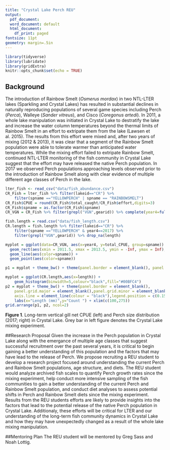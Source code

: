 ```yaml
---
title: "Crystal Lake Perch REU"
output:
  pdf_document:
  word_document: default
  html_document:
    df_print: paged
fontsize: 11pt
geometry: margin=.5in
---
```


```r
library(tidyverse)
library(lubridate)
library(gridExtra)
knitr::opts_chunk$set(echo = TRUE)
```

## Background
The introduction of Rainbow Smelt (*Osmerus mordax*) in two NTL-LTER lakes (Sparkling and Crystal Lakes) has resulted in substantial declines in naturally reproducing populations of several game species including Perch (*Perca*), Walleye (*Sander vitreus*), and Cisco (*Coregonus artedi*). In 2011, a whole lake manipulation was initiated in Crystal Lake to destratify the lake and increase the water column temperatures beyond the thermal limits of Rainbow Smelt in an effort to extripate them from the lake (Lawsen et al. 2015). The results from this effort were mixed and, after two years of mixing (2012 & 2013), it was clear that a segment of the Rainbow Smelt population were able to tolerate warmer than anticipated water temperatures. While the mixing effort failed to extripate Rainbow Smelt, continued NTL-LTER monitoring of the fish community in Crystal Lake suggest that the effort may have released the native Perch population. In 2017 we observed Perch populations approaching levels observed prior to the introduction of Rainbow Smelt along with clear evidence of multiple different age classes of Perch in the lake.

```r
lter_fish <- read_csv("data/fish_abundance.csv")
CR_Fish = lter_fish %>% filter(lakeid=="CR") %>% 
    filter(spname =="YELLOWPERCH" | spname == "RAINBOWSMELT")
CR_Fish$CPUE = round(CR_Fish$total_caught/CR_Fish$effort,digits=3)
CR_Fish$spname = as.factor(CR_Fish$spname)
CR_VGN = CR_Fish %>% filter(grepl("VGN",gearid)) %>% complete(year4=full_seq(1981:2017,1),spname) %>% replace(., is.na(.), 0) %>% group_by(year4,spname) %>% summarise(total_CPUE = sum(CPUE))

fish.length = read.csv("data/fish_length.csv")
CR.length = fish.length %>% filter(lakeid=="CR") %>% 
    filter(spname =="YELLOWPERCH" & year4==2017) %>%
    filter(grepl("VGN",gearid)) %>% drop_na(length)

```
```r
myplot = ggplot(data=CR_VGN, aes(x=year4, y=total_CPUE, group=spname)) +
  geom_rect(aes(xmin = 2011.5, xmax = 2013.5, ymin = -Inf, ymax = Inf), fill = "grey", alpha = 0.03) +
  geom_line(aes(color=spname)) +
  geom_point(aes(color=spname))

p1 = myplot + theme_bw() + theme(panel.border = element_blank(), panel.grid.major = element_blank(),panel.grid.minor = element_blank(), axis.line = element_line(colour = "black"),legend.position = c(0.15, 0.85)) + labs(x="Year",y="VGN CPUE", colour="Species")

myplot = ggplot(CR.length,aes(x=length)) +
    geom_histogram(binwidth=5,colour="black",fill="#00BFC4")
p2 = myplot + theme_bw() + theme(panel.border = element_blank(), 
    panel.grid.major = element_blank(),panel.grid.minor = element_blank(), 
    axis.line = element_line(colour = "black"),legend.position = c(0.15, 0.85)) + 
    labs(x="Length (mm)",y="Count ") + xlim(c(100,275))
grid.arrange(p1, p2, ncol=2)
```
**Figure 1**. Long-term vertical gill net CPUE (left) and Perch size distribution (2017; right) in Crystal Lake. Grey bar in left figure denotes the Crystal Lake mixing experiment.

##Research Proposal
Given the increase in the Perch population in Crystal Lake along with the emergance of multiple age classes that suggest successful recruitment over the past several years, it is critical to begin gaining a better understanding of this population and the factors that may have lead to the release of Perch. We propose recruiting a REU student to develop a research project focused around understanding the current Perch and Rainbow Smelt populations, age structure, and diets. The REU student would analyze archived fish scales to quantify Perch growth rates since the mixing experiment, help conduct more intensive sampling of the fish communities to gain a better understanding of the current Perch and Rainbow Smelt population, and conduct diet analyses to assess potential shifts in Perch and Rainbow Smelt diets since the mixing experiment. Results from the REU students efforts are likely to provide insights into the factors that lead to the potential release of the native Perch population in Crystal Lake. Additionaly, these efforts will be critical for LTER and our understanding of the long-term fish community dynamics in Crystal Lake and how they may have unexpectedly changed as a result of the whole lake mixing manipulation.

##Mentoring Plan
The REU student will be mentored by Greg Sass and Noah Lottig. 

